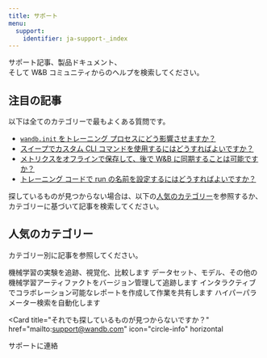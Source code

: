 ```yaml
---
title: サポート
menu:
  support:
    identifier: ja-support-_index
---
```



<Banner title="どのようにお手伝いできますか?" background="/images/support/support_banner.png" >
サポート記事、製品ドキュメント、<br/>
そして W&B コミュニティからのヘルプを検索してください。
</Banner>

## 注目の記事

以下は全てのカテゴリーで最もよくある質問です。

* [`wandb.init` をトレーニング プロセスにどう影響させますか？](/ja/support/wandbinit_training_process/)
* [スイープでカスタム CLI コマンドを使用するにはどうすればよいですか？](/ja/support/custom_cli_commands_sweeps/)
* [メトリクスをオフラインで保存して、後で W&B に同期することは可能ですか？](/ja/support/same_metric_appearing_more/)
* [トレーニング コードで run の名前を設定するにはどうすればよいですか？](/ja/support/configure_name_run_training_code/)

探しているものが見つからない場合は、以下の[人気のカテゴリー](#popular-categories)を参照するか、カテゴリーに基づいて記事を検索してください。

## 人気のカテゴリー

カテゴリー別に記事を参照してください。

<CardGroup cols={2}>
<Card title="実験管理" href="/ja/support/experiments/">
機械学習の実験を追跡、視覚化、比較します
</Card>
<Card title="アーティファクト" href="/ja/support/artifacts/">
データセット、モデル、その他の機械学習アーティファクトをバージョン管理して追跡します
</Card>
</CardGroup>
<CardGroup cols={2}>
<Card title="レポート" href="/ja/support/reports/">
インタラクティブでコラボレーション可能なレポートを作成して作業を共有します
</Card>
<Card title="Sweeps" href="/ja/support/sweeps">
ハイパーパラメーター検索を自動化します
</Card>
</CardGroup>

<Card
  title="それでも探しているものが見つからないですか？"
  href="mailto:support@wandb.com"
  icon="circle-info"
  horizontal
>
  サポートに連絡
</Card>
